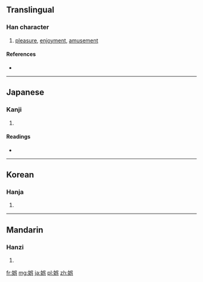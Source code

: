 {{also|娛}}
==Translingual==

===Han character===
{{Han char|rn=38|rad=女|as=07|sn=10|four=|canj=女口女金 (VRVC)|ids=⿰[[女]][[呉]]}}

# [[pleasure]], [[enjoyment]], [[amusement]]

====References====
* {{Han ref|kx=0263.251|dkj=06307|hdz=21051.081|uh=5A2F|ud=23087}}

----

==Japanese==

===Kanji===
{{ja-kanji|grade=c|rs=女07}}

# {{defn|lang=ja|sort=女07}}

====Readings====
* {{ja-readings|on=[[ご]] (go), [[く]] (ku)|kun=[[たのしむ]] (tanoshimu)}}

----

==Korean==

===Hanja===
{{ko-hanja|hangeul=오|rv=o|mr=o}}

# {{defn|lang=ko|sort=女07}}

----

==Mandarin==

===Hanzi===
{{cmn-hanzi|pin=[[yú]] ([[yu2]])|wg=yü<sup>2</sup>}}

# {{defn|lang=cmn|sort=女07}}

[[fr:娯]]
[[mg:娯]]
[[ja:娯]]
[[pl:娯]]
[[zh:娯]]